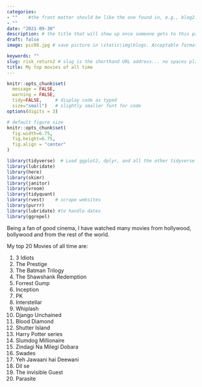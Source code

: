 ```yaml
---
categories:  
- ""    #the front matter should be like the one found in, e.g., blog2.md. It cannot be like the normal Rmd we used
- ""
date: "2021-09-30"
description: # the title that will show up once someone gets to this page
draft: false
image: pic08.jpg # save picture in \static\img\blogs. Acceptable formats= jpg, jpeg, or png . Your iPhone pics wont work

keywords: ""
slug: risk_return2 # slug is the shorthand URL address... no spaces plz
title: My top movies of all time
---
```

  



```r
knitr::opts_chunk$set(
  message = FALSE, 
  warning = FALSE, 
  tidy=FALSE,     # display code as typed
  size="small")   # slightly smaller font for code
options(digits = 3)

# default figure size
knitr::opts_chunk$set(
  fig.width=6.75, 
  fig.height=6.75,
  fig.align = "center"
)
```


```r
library(tidyverse)  # Load ggplot2, dplyr, and all the other tidyverse packages
library(lubridate)
library(here)
library(skimr)
library(janitor)
library(vroom)
library(tidyquant)
library(rvest)    # scrape websites
library(purrr)  
library(lubridate) #to handle dates
library(ggrepel)
```


Being a fan of good cinema, I have watched many movies from hollywood, bollywood and from the rest of the world. 

My top 20 Movies of all time are:

1. 3 Idiots
2. The Prestige
3. The Batman Trilogy
4. The Shawshank Redemption
5. Forrest Gump
6. Inception
7. PK
8. Interstellar
9. Whiplash
10. Django Unchained
11. Blood Diamond
12. Shutter Island
13. Harry Potter series
14. Slumdog Millionaire
15. Zindagi Na Milegi Dobara
16. Swades
17. Yeh Jawaani hai Deewani
18. Dil se
19. The invisible Guest
20. Parasite


